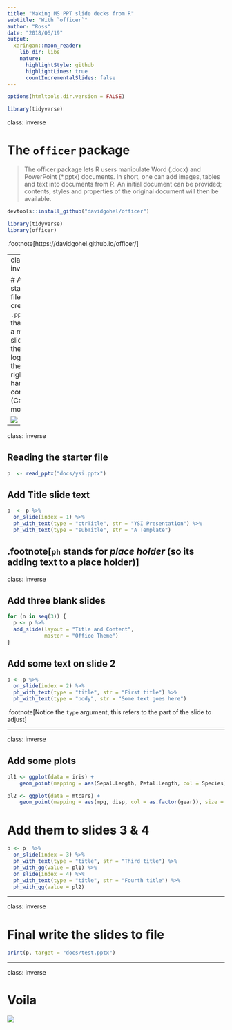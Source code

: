 ```yaml
---
title: "Making MS PPT slide decks from R"
subtitle: "With `officer`"
author: "Ross"
date: "2018/06/19"
output:
  xaringan::moon_reader:
    lib_dir: libs
    nature:
      highlightStyle: github
      highlightLines: true
      countIncrementalSlides: false
---
```


```r
options(htmltools.dir.version = FALSE)

library(tidyverse)
```


class: inverse

# The `officer` package

>The officer package lets R users manipulate Word (.docx) and PowerPoint (*.pptx) documents. In short, one can add images, tables and text into documents from R. An initial document can be provided; contents, styles and properties of the original document will then be available.

```r
devtools::install_github("davidgohel/officer")
```



```r
library(tidyverse)
library(officer)
```

.footnote[https://davidgohel.github.io/officer/]

---
class: inverse

# A starter file
I've created a `.pptx` file that has a master slide with the ysi logo in the top right hand corner. (Can be modified)

![](imgs/example.png)

---

class: inverse

## Reading the starter file

```r
p  <- read_pptx("docs/ysi.pptx")
```

## Add Title slide text

```r
p  <- p %>%
  on_slide(index = 1) %>%
  ph_with_text(type = "ctrTitle", str = "YSI Presentation") %>%
  ph_with_text(type = "subTitle", str = "A Template")
```

.footnote[`ph` stands for *place holder* (so its adding text to a place holder)]
---

class: inverse

## Add three blank slides

```r

for (n in seq(3)) {
  p <- p %>% 
  add_slide(layout = "Title and Content",
            master = "Office Theme")
}

```

## Add some text on slide 2

```r
p <- p %>% 
  on_slide(index = 2) %>%
  ph_with_text(type = "title", str = "First title") %>%
  ph_with_text(type = "body", str = "Some text goes here")
```

.footnote[Notice the `type` argument, this refers to the part of the slide to adjust]

---

class: inverse


## Add some plots

```r
pl1 <- ggplot(data = iris) +
    geom_point(mapping = aes(Sepal.Length, Petal.Length, col = Species), size = 3)

pl2 <- ggplot(data = mtcars) +
    geom_point(mapping = aes(mpg, disp, col = as.factor(gear)), size = 3)

```

# Add them to slides 3 & 4

```r
p <- p  %>%
  on_slide(index = 3) %>%
  ph_with_text(type = "title", str = "Third title") %>%
  ph_with_gg(value = pl1) %>%
  on_slide(index = 4) %>%
  ph_with_text(type = "title", str = "Fourth title") %>%
  ph_with_gg(value = pl2)
```

---

class: inverse

# Final write the slides to file

```r
print(p, target = "docs/test.pptx")
```

---

class: inverse

# Voila

![](imgs/output.png)

